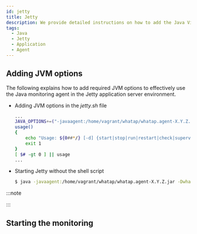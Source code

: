 ```yaml
---
id: jetty
title: Jetty
description: We provide detailed instructions on how to add the Java Virtual Machine (JVM) option to integrate the WhaTap monitoring solution into the Jetty applications. Through this document, you can learn step by step how to apply the required JVM settings to monitor the performance and availability for Jetty applications after installing the Java agent. It includes the configuration of required JVM options during agent installation, optimal configuration for smooth integration with Jetty, and histogram query methods.
tags:
  - Java
  - Jetty
  - Application
  - Agent
---
```


## Adding JVM options

The following explains how to add required JVM options to effectively use the Java monitoring agent in the Jetty application server environment.

- Adding JVM options in the _jetty.sh_ file

  ```bash title='$JETTY_HOME/bin/jetty.sh' {2} showLineNumbers
  ...
  JAVA_OPTIONS+=("-javaagent:/home/vagrant/whatap/whatap.agent-X.Y.Z.jar -Dwhatap.port=8080")
  usage()
  {
      echo "Usage: ${0##*/} [-d] {start|stop|run|restart|check|supervise} [ CONFIGS ... ] "
      exit 1
  }
  [ $# -gt 0 ] || usage
  ...
  ```

- Starting Jetty without the shell script

  ```bash
  $ java -javaagent:/home/vagrant/whatap/whatap.agent-X.Y.Z.jar -Dwhatap.port=8080 -jar start.jar &
  ```

:::note


<Java17 />

:::


<Setheapmemory /> 

## Starting the monitoring


<Startapm /> 
